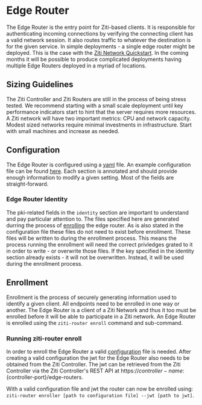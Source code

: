 
# Edge Router

The Edge Router is the entry point for Ziti-based clients. It is responsible for authenticating incoming connections by
verifying the connecting client has a valid network session.  It also routes traffic to whatever the
destination is for the given service. In simple deployments - a single edge router might be deployed. This is the case
with the [Ziti Network Quickstart](/quickstarts/quickstart-overview). In the coming months it will be
possible to produce complicated deployments having multiple Edge Routers deployed in a myriad of locations.

## Sizing Guidelines

The Ziti Controller and Ziti Routers are still in the process of being stress tested. We recommend starting with a small
scale deployment until key performance indicators start to hint that the server requires more resources. A Ziti network
will have two important metrics: CPU and network capacity.  Modest sized networks require minimal investments in
infrastructure. Start with small machines and increase as needed.

## Configuration

The Edge Router is configured using a [yaml](https://yaml.org/) file. An example configuration file can be found
[here](/ziti/manage/sample-edge-router-config.yaml). Each section is annotated and should provide enough
information to modify a given setting. Most of the fields are straight-forward.

### Edge Router Identity

The pki-related fields in the `identity` section are important to understand and pay particular attention to. The
files specified here are generated durring the process of [enrolling](#enrollment) the edge router. As is also stated in the
configuration file these files do not need to exist before enrollment. These files will be written to during the
enrollment process. This means the process running the enrollment will need the correct privledges grated to it in order
to write - or overwrite those files.  If the key specified in the identity section already exists - it will not be
overwritten. Instead, it will be used during the enrollment process.

<LoggingSnippetMd />

## Enrollment

Enrollment is the process of securely generating information used to identify a given client. All endpoints need to be
enrolled in one way or another. The Edge Router is a client of a Ziti Network and thus it too must be enrolled before it
will be able to participate in a Ziti network.  An Edge Router is enrolled using the `ziti-router enroll` command and
sub-command.

### Running ziti-router enroll

In order to enroll the Edge Router a valid [configuration](#configuration) file is needed. After creating a valid
configuration the jwt for the Edge Router also needs to be obtained from the Ziti Controller. The jwt can be
retrieved from the Ziti Controller via the Ziti Controller's REST API at
https://${controller-name}:${controller-port}/edge-routers.

With a valid configuration file and jwt the router can now be enrolled using:
 `ziti-router enroller [path to configuration file] --jwt [path to jwt]`.
